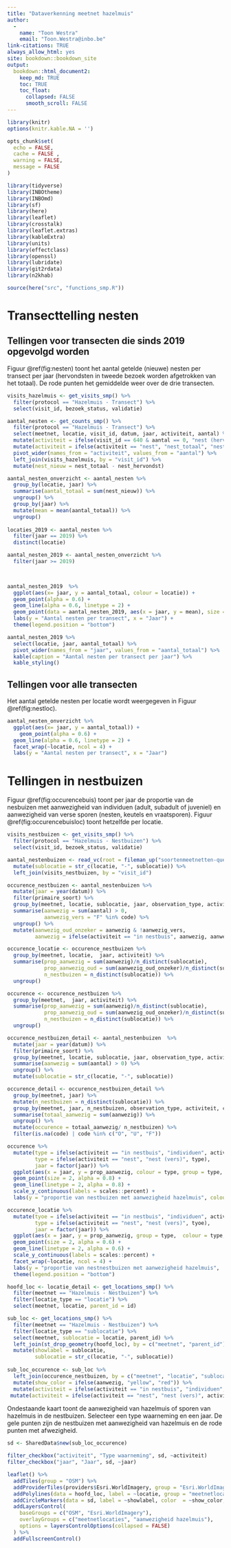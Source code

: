 ```yaml
---
title: "Dataverkenning meetnet hazelmuis"
author: 
  -
    name: "Toon Westra"
    email: "Toon.Westra@inbo.be"
link-citations: TRUE
always_allow_html: yes
site: bookdown::bookdown_site
output:
  bookdown::html_document2:
    keep_md: TRUE
    toc: TRUE
    toc_float:
      collapsed: FALSE
      smooth_scroll: FALSE
---
```



```r
library(knitr)
options(knitr.kable.NA = '')

opts_chunk$set(
  echo = FALSE,
  cache = FALSE ,
  warning = FALSE,
  message = FALSE
)

library(tidyverse)
library(INBOtheme)
library(INBOmd)
library(sf)
library(here)
library(leaflet)
library(crosstalk)
library(leaflet.extras)
library(kableExtra)
library(units)
library(effectclass)
library(openssl)
library(lubridate)
library(git2rdata)
library(n2khab)
```


```r
source(here("src", "functions_smp.R"))

```


# Transecttelling nesten

## Tellingen voor transecten die sinds 2019 opgevolgd worden

Figuur \@ref(fig:nesten) toont het aantal getelde (nieuwe) nesten per transect per jaar (hervondsten in tweede bezoek worden afgetrokken van het totaal). De rode punten het gemiddelde weer over de drie transecten. 


```r

visits_hazelmuis <- get_visits_smp() %>%
  filter(protocol == "Hazelmuis - Transect") %>%
  select(visit_id, bezoek_status, validatie)

aantal_nesten <- get_counts_smp() %>%
  filter(protocol == "Hazelmuis - Transect") %>%
  select(meetnet, locatie, visit_id, datum, jaar, activiteit, aantal) %>%
  mutate(activiteit = ifelse(visit_id == 640 & aantal == 0, "nest (hervondst)", activiteit)) %>%
  mutate(activiteit = ifelse(activiteit == "nest", "nest_totaal", "nest_hervondst")) %>%
  pivot_wider(names_from = "activiteit", values_from = "aantal") %>%
  left_join(visits_hazelmuis, by = "visit_id") %>%
  mutate(nest_nieuw = nest_totaal - nest_hervondst)

aantal_nesten_onverzicht <- aantal_nesten %>%
  group_by(locatie, jaar) %>%
  summarise(aantal_totaal = sum(nest_nieuw)) %>%
  ungroup() %>%
  group_by(jaar) %>%
  mutate(mean = mean(aantal_totaal)) %>%
  ungroup()
  
locaties_2019 <- aantal_nesten %>%
  filter(jaar == 2019) %>%
  distinct(locatie)

aantal_nesten_2019 <- aantal_nesten_onverzicht %>%
  filter(jaar >= 2019) 

  
```

```r
aantal_nesten_2019  %>%
  ggplot(aes(x= jaar, y = aantal_totaal, colour = locatie)) +  
  geom_point(alpha = 0.6) +
  geom_line(alpha = 0.6, linetype = 2) +
  geom_point(data = aantal_nesten_2019, aes(x = jaar, y = mean), size = 3) +
  labs(y = "Aantal nesten per transect", x = "Jaar") +
  theme(legend.position = "bottom") 
```
```r
aantal_nesten_2019 %>%
  select(locatie, jaar, aantal_totaal) %>%
  pivot_wider(names_from = "jaar", values_from = "aantal_totaal") %>%
  kable(caption = "Aantal nesten per transect per jaar") %>%
  kable_styling()
```


## Tellingen voor alle transecten

Het aantal getelde nesten per locatie wordt weergegeven in Figuur \@ref(fig:nestloc).


```r
aantal_nesten_onverzicht %>%
  ggplot(aes(x= jaar, y = aantal_totaal)) +  
    geom_point(alpha = 0.6) +
  geom_line(alpha = 0.6, linetype = 2) +
  facet_wrap(~locatie, ncol = 4) +
  labs(y = "Aantal nesten per transect", x = "Jaar")
```

# Tellingen in nestbuizen

Figuur \@ref(fig:occurencebuis) toont per jaar de proportie van de nesbuizen met aanwezigheid van individuen (adult, subadult of juveniel) en aanwezigheid van verse sporen (nesten, keutels en vraatsporen). Figuur \@ref(fig:occurencebuisloc) toont hetzelfde per locatie.


```r

visits_nestbuizen <- get_visits_smp() %>%
  filter(protocol == "Hazelmuis - Nestbuizen") %>%
  select(visit_id, bezoek_status, validatie)

aantal_nestenbuizen <- read_vc(root = fileman_up("soortenmeetnetten-queries"), file = "raw/aantal_hazelmuis_nestbuizen") %>%
  mutate(sublocatie = str_c(locatie, "-", sublocatie)) %>%
  left_join(visits_nestbuizen, by = "visit_id")

occurence_nestbuizen <- aantal_nestenbuizen %>%
  mutate(jaar = year(datum)) %>%
  filter(primaire_soort) %>%
  group_by(meetnet, locatie, sublocatie, jaar, observation_type, activiteit) %>%
  summarise(aanwezig = sum(aantal) > 0,
            aanwezig_vers = "F" %in% code) %>%
  ungroup() %>%
  mutate(aanwezig_oud_onzeker = aanwezig & !aanwezig_vers,
         aanwezig = ifelse(activiteit == "in nestbuis", aanwezig, aanwezig_vers))

occurence_locatie <- occurence_nestbuizen %>%
  group_by(meetnet, locatie,  jaar, activiteit) %>%
  summarise(prop_aanwezig = sum(aanwezig)/n_distinct(sublocatie),
            prop_aanwezig_oud = sum(aanwezig_oud_onzeker)/n_distinct(sublocatie),
            n_nestbuizen = n_distinct(sublocatie)) %>%
  ungroup() 

occurence <- occurence_nestbuizen %>%
  group_by(meetnet,  jaar, activiteit) %>%
  summarise(prop_aanwezig = sum(aanwezig)/n_distinct(sublocatie),
            prop_aanwezig_oud = sum(aanwezig_oud_onzeker)/n_distinct(sublocatie),
            n_nestbuizen = n_distinct(sublocatie)) %>%
  ungroup()

```

```r
occurence_nestbuizen_detail <- aantal_nestenbuizen  %>%
  mutate(jaar = year(datum)) %>%
  filter(primaire_soort) %>%
  group_by(meetnet, locatie, sublocatie, jaar, observation_type, activiteit, code) %>%
  summarise(aanwezig = sum(aantal) > 0) %>%
  ungroup() %>%
  mutate(sublocatie = str_c(locatie, "-", sublocatie))

occurence_detail <- occurence_nestbuizen_detail %>%
  group_by(meetnet, jaar) %>%
  mutate(n_nestbuizen = n_distinct(sublocatie)) %>%
  group_by(meetnet, jaar, n_nestbuizen, observation_type, activiteit, code) %>%
  summarise(totaal_aanwezig = sum(aanwezig)) %>% 
  ungroup() %>%
  mutate(occurence = totaal_aanwezig/ n_nestbuizen) %>%
  filter(is.na(code) | code %in% c("O", "U", "F"))

```



```r
occurence %>%
  mutate(type = ifelse(activiteit == "in nestbuis", "individuen", activiteit),
         type = ifelse(activiteit == "nest", "nest (vers)", type),
         jaar = factor(jaar)) %>%
  ggplot(aes(x = jaar, y = prop_aanwezig, colour = type, group = type, shape = type)) +
  geom_point(size = 2, alpha = 0.8) +
  geom_line(linetype = 2, alpha = 0.8) +
  scale_y_continuous(labels = scales::percent) +
  labs(y = "proportie van nestbuizen met aanwezigheid hazelmuis", colour = "type waarneming", shape = "type waarneming")
```

```r
occurence_locatie %>%
  mutate(tyoe = ifelse(activiteit == "in nestbuis", "individuen", activiteit),
         type = ifelse(activiteit == "nest", "nest (vers)", tyoe),
         jaar = factor(jaar)) %>%
  ggplot(aes(x = jaar, y = prop_aanwezig, group = type,  colour = type, shape = type)) +
  geom_point(size = 2, alpha = 0.6) +
  geom_line(linetype = 2, alpha = 0.6) +
  scale_y_continuous(labels = scales::percent) +
  facet_wrap(~locatie, ncol = 4) +
  labs(y = "proportie van nestnestbuizen met aanwezigheid hazelmuis",  colour = "type waarneming", shape = "type waarneming") +
  theme(legend.position = "bottom")
```

```r
hoofd_loc <- locatie_detail <- get_locations_smp() %>%
  filter(meetnet == "Hazelmuis - Nestbuizen") %>%
  filter(locatie_type == "locatie") %>%
  select(meetnet, locatie, parent_id = id)

sub_loc <- get_locations_smp() %>%
  filter(meetnet == "Hazelmuis - Nestbuizen") %>%
  filter(locatie_type == "sublocatie") %>%
  select(meetnet, sublocatie = locatie, parent_id) %>%
  left_join(st_drop_geometry(hoofd_loc), by = c("meetnet", "parent_id")) %>%
  mutate(showlabel = sublocatie,
         sublocatie = str_c(locatie, "-", sublocatie))
  
sub_loc_occurence <- sub_loc %>%
  left_join(occurence_nestbuizen, by = c("meetnet", "locatie", "sublocatie")) %>%
  mutate(show_color = ifelse(aanwezig, "yellow", "red")) %>%
  mutate(activiteit = ifelse(activiteit == "in nestbuis", "individuen", activiteit)) %>%
 mutate(activiteit = ifelse(activiteit == "nest", "nest (vers)", activiteit))

```

Ondestaande kaart toont de aanwezigheid van hazelmuis of sporen van hazelmuis in de nestbuizen.
Selecteer een type waarneming en een jaar.
De gele punten zijn de nestbuizen met aanwezigheid van hazelmuis en de rode punten met afwezigheid.

```r
sd <- SharedData$new(sub_loc_occurence)

filter_checkbox("activiteit", "Type waarneming", sd, ~activiteit)
filter_checkbox("jaar", "Jaar", sd, ~jaar)

leaflet() %>%
  addTiles(group = "OSM") %>%
  addProviderTiles(providers$Esri.WorldImagery, group = "Esri.WorldImagery") %>%
  addPolylines(data = hoofd_loc, label = ~locatie, group = "meetnetlocaties") %>%
  addCircleMarkers(data = sd, label = ~showlabel, color  = ~show_color,  group = "aanwezigheid hazelmuis", fillOpacity = 0.5, opacity = 0.2, stroke = FALSE, radius = 8) %>%
  addLayersControl(
    baseGroups = c("OSM", "Esri.WorldImagery"),
    overlayGroups = c("meetnetlocaties", "aanwezigheid hazelmuis"),
    options = layersControlOptions(collapsed = FALSE)
  ) %>%
  addFullscreenControl()
```

